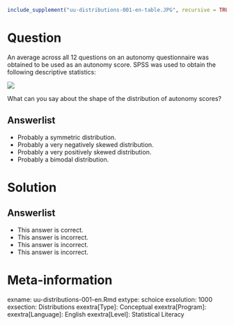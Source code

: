 ```{r, echo = FALSE, results = "hide"}
include_supplement("uu-distributions-001-en-table.JPG", recursive = TRUE)
```

Question
========
  
An average across all 12 questions on an autonomy questionnaire was obtained to be used as an autonomy score. SPSS was used to obtain the following descriptive statistics: 

![](uu-distributions-001-en-table.JPG)

What can you say about the shape of the distribution of autonomy scores?
  
Answerlist
----------
* Probably a symmetric distribution. 
* Probably a very negatively skewed distribution.
* Probably a very positively skewed distribution.
* Probably a bimodal distribution.

Solution
========
  

Answerlist
----------
* This answer is correct.
* This answer is incorrect.
* This answer is incorrect.
* This answer is incorrect.

Meta-information
================
exname: uu-distributions-001-en.Rmd
extype: schoice
exsolution: 1000
exsection: Distributions
exextra[Type]: Conceptual
exextra[Program]: 
exextra[Language]: English
exextra[Level]: Statistical Literacy